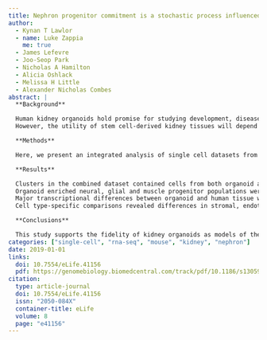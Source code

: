 ```yaml
---
title: Nephron progenitor commitment is a stochastic process influenced by cell migration
author:
  - Kynan T Lawlor
  - name: Luke Zappia
    me: true
  - James Lefevre
  - Joo-Seop Park
  - Nicholas A Hamilton
  - Alicia Oshlack
  - Melissa H Little
  - Alexander Nicholas Combes
abstract: |
  **Background**

  Human kidney organoids hold promise for studying development, disease modelling and drug screening.
  However, the utility of stem cell-derived kidney tissues will depend on how faithfully these replicate normal fetal development at the level of cellular identity and complexity.

  **Methods**

  Here, we present an integrated analysis of single cell datasets from human kidney organoids and human fetal kidney to assess similarities and differences between the component cell types.

  **Results**

  Clusters in the combined dataset contained cells from both organoid and fetal kidney with transcriptional congruence for key stromal, endothelial and nephron cell type-specific markers.
  Organoid enriched neural, glial and muscle progenitor populations were also evident.
  Major transcriptional differences between organoid and human tissue were likely related to technical artefacts.
  Cell type-specific comparisons revealed differences in stromal, endothelial and nephron progenitor cell types including expression of WNT2B in the human fetal kidney stroma.

  **Conclusions**

  This study supports the fidelity of kidney organoids as models of the developing kidney and affirms their potential in disease modelling and drug screening.
categories: ["single-cell", "rna-seq", "mouse", "kidney", "nephron"]
date: 2019-01-01
links:
  doi: 10.7554/eLife.41156
  pdf: https://genomebiology.biomedcentral.com/track/pdf/10.1186/s13059-020-1935-5
citation:
  type: article-journal
  doi: 10.7554/eLife.41156
  issn: "2050-084X"
  container-title: eLife
  volume: 8
  page: "e41156"
---
```

